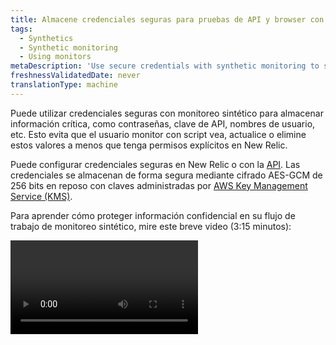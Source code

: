 ```yaml
---
title: Almacene credenciales seguras para pruebas de API y browser con secuencias de comandos
tags:
  - Synthetics
  - Synthetic monitoring
  - Using monitors
metaDescription: 'Use secure credentials with synthetic monitoring to store critical information, such as passwords, API keys, usernames, etc.'
freshnessValidatedDate: never
translationType: machine
---
```


Puede utilizar credenciales seguras con monitoreo sintético para almacenar información crítica, como contraseñas, clave de API, nombres de usuario, etc. Esto evita que el usuario monitor con script vea, actualice o elimine estos valores a menos que tenga permisos explícitos en New Relic.

Puede configurar credenciales seguras en New Relic o con la [API](/docs/apis/synthetics-rest-api/secure-credentials-examples/use-synthetics-secure-credentials-apis). Las credenciales se almacenan de forma segura mediante cifrado AES-GCM de 256 bits en reposo con claves administradas por [AWS Key Management Service (KMS)](https://aws.amazon.com/kms/).

Para aprender cómo proteger información confidencial en su flujo de trabajo de monitoreo sintético, mire este breve video (3:15 minutos):

<Video id="BLrTnqIHRrU" type="youtube" />

## Requisitos y límites [#requirements]

Antes [de utilizar credenciales seguras](#ui-procedures), revise estos requisitos y pautas:

<table>
  <thead>
    <tr>
      <th style={{ width: "200px" }}>
        Credenciales seguras
      </th>

      <th>
        Comentarios
      </th>
    </tr>
  </thead>

  <tbody>
    <tr>
      <td>
        Monitor aplicable
      </td>

      <td>
        La función de credenciales seguras está disponible para navegadores con scripts sintéticos y monitores de pruebas API y monitores de pasos. Ver [Tipos de monitores sintéticos](/docs/synthetics/synthetic-monitoring/using-monitors/intro-synthetic-monitoring/#types-of-synthetic-monitors) para más información.
      </td>
    </tr>

    <tr>
      <td>
        Permisos
      </td>

      <td>
        El administrador de la cuenta puede controlar qué usuario puede `create`, `view` o `delete` proteger las credenciales [administrando los permisos del usuario](/docs/accounts/accounts-billing/general-account-settings/factors-affecting-access-features-data).
      </td>
    </tr>

    <tr>
      <td>
        Límite
      </td>

      <td>
        Puede tener un máximo de 1000 credenciales seguras.
      </td>
    </tr>
  </tbody>
</table>

## Agregar o actualizar credenciales seguras [#ui-procedures]

Puede agregar o actualizar credenciales seguras mediante la UI o la [API REST de monitoreo sintético](/docs/apis/synthetics-rest-api/secure-credentials-examples/use-synthetics-secure-credentials-apis#add-secure-credential). Tenga en cuenta que los valores no se pueden ver, solo las claves.

<Callout variant="caution">
  New Relic recomienda no almacenar credenciales/claves seguras en el campo `Description` ya que puede generar posibles problemas de seguridad.
</Callout>

Para agregar, ver, editar o eliminar una clave de credencial segura para un browser con script o un monitor de prueba de API desde la UI:

1. Vaya a <DNT>**[one.newrelic.com &gt; Synthetic monitoring &gt; Secure credentials](https://one.newrelic.com/synthetics-nerdlets/secure-credential-list)**</DNT>.

2. Para agregar una nueva credencial segura, busque el botón <DNT>**Create secure credential +**</DNT> . Si ya tiene credenciales agregadas, este botón está en la parte superior derecha.

   * Consejos para crear <DNT>**Key**</DNT>: elija un nombre de usuario u otro nombre de clave significativo para identificar la credencial segura. Utilice caracteres alfanuméricos o de subrayado `_` . Los nombres de las claves deben estar en MAYÚSCULAS.
   * Consejos para crear <DNT>**Value**</DNT>: utilice cualquier combinación de caracteres alfanuméricos o especiales. 10000 caracteres máximo. No se puede acceder a este campo a través de [la API](/docs/apis/synthetics-rest-api/secure-credentials-examples/use-synthetics-secure-credentials-apis).

3. Para editar una credencial existente, haga clic en los puntos suspensivos <Icon name="fe-more-horizontal" /> Icono para opciones.

4. Asocie la credencial segura con un browser con secuencia de comandos o una prueba de API [editando la secuencia de comandos](#script-procedures).

Después de agregar la credencial segura al script, la UI <DNT>**[Secure credentials](https://one.newrelic.com/synthetics-nerdlets/secure-credential-list)**</DNT> muestra cuántos monitores con script utilizan esa credencial. Este número es aproximado y solo se actualiza después de que se haya ejecutado un monitor con una credencial segura.

<Callout variant="tip">
  Debe crear credenciales seguras antes de poder crear un monitor usándolas. Este consejo puede resultar útil cuando se utiliza una herramienta de infraestructura como código como Terraform.
</Callout>

## Actualizar el script [#script-procedures]

Cuando utilice el [editor UI de Sintético](/docs/synthetics/new-relic-synthetics/scripting-monitors/write-scripted-browsers) para crear un browser con script o un monitor de prueba de API, siga estas pautas:

<table>
  <thead>
    <tr>
      <th style={{ width: "200px" }}>
        <DNT>
          **Script**
        </DNT>
      </th>

      <th>
        <DNT>
          **Guidelines**
        </DNT>
      </th>
    </tr>
  </thead>

  <tbody>
    <tr>
      <td>
        Formato
      </td>

      <td>
        En cualquier parte del script donde haga referencia a la credencial segura, se accede a ella a través del objeto JavaScript reservado New Relic `$secure` con notación de puntos. Por ejemplo, `$secure.MY_SECURE_CREDENTIAL`. No se puede acceder a las propiedades en `$secure` a través de la notación entre corchetes.
      </td>
    </tr>

    <tr>
      <td>
        Credenciales existentes
      </td>

      <td>
        Para ver o seleccionar de una lista de credenciales seguras disponibles:

        * Tipo `$secure.`

          O

        * Seleccione del menú desplegable en la UI del editor.
      </td>
    </tr>

    <tr>
      <td>
        Validación
      </td>

      <td>
        Para validar la credencial segura, siga los procedimientos estándar para [probar el script](/docs/synthetics/new-relic-synthetics/using-monitors/view-monitor-results) o [escribir una prueba de API](/docs/synthetics/new-relic-synthetics/scripting-monitors/write-api-tests).
      </td>
    </tr>
  </tbody>
</table>

Cualquier cambio en el valor de la credencial segura entrará en vigor automáticamente en todos los monitores que la utilicen. No es necesario que actualice también el script.

<DNT>**Exception:**</DNT> Si actualiza el script y los trabajos ya se están procesando, el cambio de credencial segura no entrará en vigor hasta la próxima vez que comience el trabajo.

## Seguridad para credenciales seguras [#security]

Para garantizar la seguridad de sus credenciales seguras, New Relic elimina el valor seguro de todos los datos que se utilizan para generar alertas y datos sintéticos. <DNT>**New Relic employees cannot access secure credential values and must be added to the account to be able to view secure credentials**</DNT>.

### Ejemplo

Una credencial segura se denomina `PASSWORD` y el valor es `Pass123!`. New Relic reemplaza `Pass123!` con `_SECURECREDENTIAL_`

Por ejemplo, un script incluye:

```
$browser.get("https://example.com/" + $secure.PASSWORD)
```

Los resultados del script mostrarán que su monitor Sintético fue a `https://example.com/_SECURECREDENTIAL_`, aunque en realidad fue a `https://example.com/Pass123!`. Esto garantiza que el valor de la credencial segura no aparecerá en los resultados.

### Información redactada [#redacted]

Actualmente redactamos lo siguiente de los resultados de su monitor:

* Los valores exactos de sus credenciales seguras
* Cualquier valor codificado en porcentaje de sus credenciales seguras

### Proteger sus credenciales en uso [#protecting]

Al crear un script, asegúrese de que las credenciales seguras no se pasen a un sitio externo ni se ingresen en un sitio web de manera que se muestren o se divulguen de otro modo.

Los mecanismos de protección detallados anteriormente están diseñados para evitar la divulgación de las credenciales cuando New Relic las almacena y las respuestas en texto del sitio web que se está monitoreando. Sin embargo, la capacidad del script permite a los usuarios implementar funciones que podrían dar lugar a la divulgación de las credenciales si el usuario las utiliza incorrectamente. New Relic no controla el sitio que se monitorea ni las acciones de los usuarios individuales de su organización. Por este motivo, solo debe otorgar el permiso &quot;Usar credenciales&quot; a usuarios que sean de plena confianza y estén autorizados para hacerlo por su organización. Para actualizar los permisos de credenciales seguras en monitoreo sintético, siga [los conceptos de administración de usuarios](/docs/accounts/accounts-billing/new-relic-one-user-management/user-management-concepts) para controlar [las capacidades de credenciales seguras](/docs/accounts/accounts-billing/new-relic-one-user-management/user-permissions/#synthetics).

New Relic Logs de guardar o validar monitor que incluye una credencial segura; el registro se puede consultar a través de [NrAuditEvents](/docs/accounts/accounts/account-maintenance/query-account-audit-logs-nrauditevent).

### Rotar credenciales seguras [#rotate-secure-credentials]

<CollapserGroup>
  <Collapser id="rotate-specific-credential" title="Rotar una credencial segura específica">
    Si las credenciales utilizadas en su secuencia de comandos se han visto comprometidas, puede cambiar el valor en la UI para actualizar automáticamente todos los trabajos monitor :

    1. Vaya a <DNT>**[one.newrelic.com &gt; Synthetic monitoring &gt; Secure credentials](https://one.newrelic.com/synthetics/secure-credential-list)**</DNT>. Haga clic en los puntos suspensivos <DNT>**...**</DNT> de las credenciales que desea cambiar y haga clic en <DNT>**Edit**</DNT>.

       <img title="Screenshot of how to edit a secure credential" alt="Screenshot of how to edit a secure credential" src="/images/synthetic_screenshot-crop_edit-secure-credential-key.webp" />

    2. Introduzca el nuevo valor y haga clic en <DNT>**Save**</DNT>.

       <img title="Screenshot of secure credential editing/config screen" alt="Screenshot of secure credential editing/config screen" src="/images/synthetic_screenshot-crop_secure-credential-edit.webp" />

       El nuevo valor se utilizará en todos los trabajos monitor que hagan referencia a esta credencial segura.
  </Collapser>

  <Collapser id="rotate-credential-in-monitor" title="Rotar las credenciales seguras utilizadas en un monitor específico">
    Si sospecha que un monitor se ha visto comprometido, debe rotar todas las credenciales utilizadas en ese monitor. (Si ese monitor se ejecuta en una ubicación privada, también debes [rotar la clave de ubicación privada](/docs/synthetics/synthetic-monitoring/private-locations/private-locations-overview-monitor-internal-sites-add-new-locations/#rotate-private-location-keys)).

    Para localizar las credenciales seguras utilizadas en un monitor específico:

    1. Vaya a <DNT>**[one.newrelic.com &gt; Synthetic monitoring](https://one.newrelic.com/synthetics)**</DNT>.

    2. Busque el monitor en la lista. Puede buscar por nombre o puede ingresar la ID del monitor en el campo de texto del filtro:

       <img title="Screenshot of locating a specific monitor by ID" alt="Screenshot of locating a specific monitor by ID" src="/images/synthetic_screenshot-crop_locate-monitor-by-id.webp" />

    3. Seleccione la pestaña <DNT>**Write script**</DNT> para ver el script:

       <img title="Screenshot showing where to find script contents in synthetic" alt="Screenshot showing where to find script contents in synthetic" src="/images/synthetic_screenshot-crop_script-edit-location.webp" />

    4. Busque el término `$secure.` para resaltar todas las referencias a credenciales seguras y tome nota de las que encuentre.

       <img title="Screenshot showing secure credentials in use inside a script" alt="Screenshot showing secure credentials in use inside a script" src="/images/synthetic_screenshot-crop_secure-credentials-in-script-example.webp" />

    Luego, rote las credenciales que encontró en el script. Repita estos pasos para cada credencial:

    1. Vaya a <DNT>**[one.newrelic.com &gt; Synthetic monitoring &gt; Secure credentials](https://one.newrelic.com/synthetics/secure-credential-list)**</DNT>.

    2. Copie el nombre del secreto en el campo de texto del filtro.

       <img title="Screenshot showing how to use the filter bar to locate a specific secure credential" alt="Screenshot showing how to use the filter bar to locate a specific secure credential" src="/images/synthetic_screenshot-crop_edit-secure-credential-by-name.webp" />

    3. Haga clic en el icono de puntos suspensivos <DNT>**...**</DNT> de la credencial que desea cambiar y haga clic en <DNT>**Edit**</DNT>.

       <img title="Screenshot of how to edit a secure credential" alt="Screenshot of how to edit a secure credential" src="/images/synthetic_screenshot-crop_edit-secure-credential-key.webp" />
  </Collapser>
</CollapserGroup>